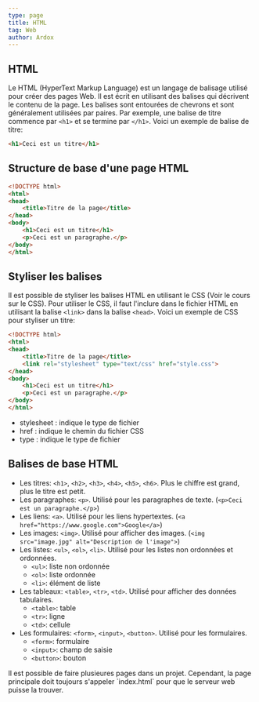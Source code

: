 ```yaml
---
type: page
title: HTML
tag: Web
author: Ardox
---
```


## HTML
Le HTML (HyperText Markup Language) est un langage de balisage utilisé pour créer des pages Web. 
Il est écrit en utilisant des balises qui décrivent le contenu de la page. Les balises sont entourées 
de chevrons et sont généralement utilisées par paires. Par exemple, une balise de titre commence par `<h1>` 
et se termine par `</h1>`. Voici un exemple de balise de titre:

```html
<h1>Ceci est un titre</h1>
```

<div className="seperator"></div>

## Structure de base d'une page HTML
```html
<!DOCTYPE html>
<html>
<head>
    <title>Titre de la page</title>
</head>
<body>
    <h1>Ceci est un titre</h1>
    <p>Ceci est un paragraphe.</p>
</body>
</html>
```

<div className="seperator"></div>

## Styliser les balises
Il est possible de styliser les balises HTML en utilisant le CSS (Voir le cours sur le CSS).
Pour utiliser le CSS, il faut l'inclure dans le fichier HTML en utilisant la balise `<link>` dans la balise `<head>`.
Voici un exemple de CSS pour styliser un titre:

```html
<!DOCTYPE html>
<html>
<head>
    <title>Titre de la page</title>
    <link rel="stylesheet" type="text/css" href="style.css">
</head>
<body>
    <h1>Ceci est un titre</h1>
    <p>Ceci est un paragraphe.</p>
</body>
</html>
```
- stylesheet : indique le type de fichier
- href : indique le chemin du fichier CSS
- type : indique le type de fichier

<div className="seperator"></div>

## Balises de base HTML

- Les titres: `<h1>`, `<h2>`, `<h3>`, `<h4>`, `<h5>`, `<h6>`. Plus le chiffre est grand, plus le titre est petit.
- Les paragraphes: `<p>`. Utilisé pour les paragraphes de texte. (`<p>Ceci est un paragraphe.</p>`)
- Les liens: `<a>`. Utilisé pour les liens hypertextes. (`<a href="https://www.google.com">Google</a>`)
- Les images: `<img>`. Utilisé pour afficher des images. (`<img src="image.jpg" alt="Description de l'image">`)
- Les listes: `<ul>`, `<ol>`, `<li>`. Utilisé pour les listes non ordonnées et ordonnées. 
    - `<ul>`: liste non ordonnée
    - `<ol>`: liste ordonnée
    - `<li>`: élément de liste
- Les tableaux: `<table>`, `<tr>`, `<td>`. Utilisé pour afficher des données tabulaires.
    - `<table>`: table
    - `<tr>`: ligne
    - `<td>`: cellule
- Les formulaires: `<form>`, `<input>`, `<button>`. Utilisé pour les formulaires.
    - `<form>`: formulaire
    - `<input>`: champ de saisie
    - `<button>`: bouton

<div class="p-4 font-mono border-l-2 border-orange bg-mbg my-6">
Il est possible de faire plusieures pages dans un projet. Cependant, la page principale doit toujours s'appeler `index.html` pour que le serveur web puisse la trouver.
</div>